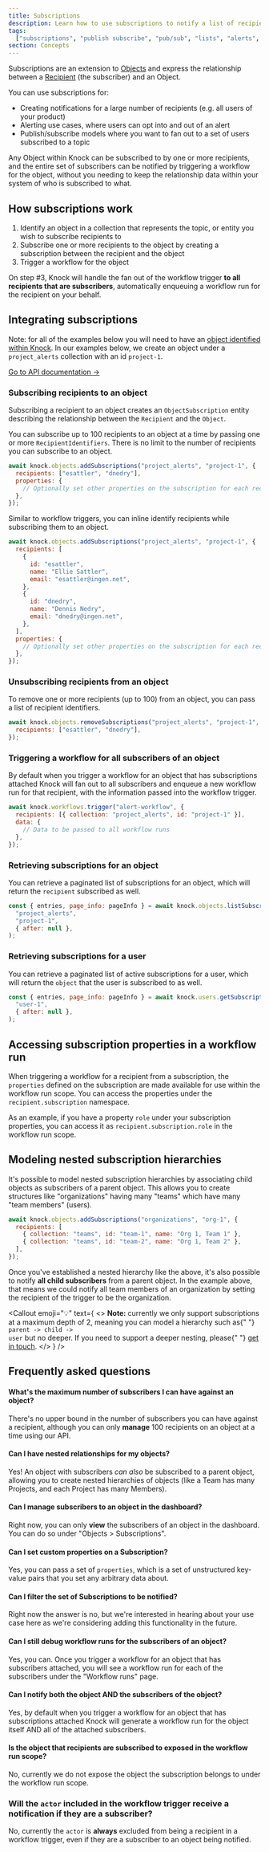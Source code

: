 ```yaml
---
title: Subscriptions
description: Learn how to use subscriptions to notify a list of recipients associated with an object in your data model.
tags:
  ["subscriptions", "publish subscribe", "pub/sub", "lists", "alerts", "topics"]
section: Concepts
---
```



Subscriptions are an extension to [Objects](/send-and-manage-data/objects) and express the relationship between a [Recipient](/send-and-manage-data/recipients) (the subscriber) and an Object.

You can use subscriptions for:

- Creating notifications for a large number of recipients (e.g. all users of your product)
- Alerting use cases, where users can opt into and out of an alert
- Publish/subscribe models where you want to fan out to a set of users subscribed to a topic

Any Object within Knock can be subscribed to by one or more recipients, and the entire set of subscribers can be notified by triggering a workflow for the object, without you needing to keep the relationship data within your system of who is subscribed to what.

## How subscriptions work

1. Identify an object in a collection that represents the topic, or entity you wish to subscribe recipients to
2. Subscribe one or more recipients to the object by creating a subscription between the recipient and the object
3. Trigger a workflow for the object

On step #3, Knock will handle the fan out of the workflow trigger **to all recipients that are subscribers**, automatically enqueuing a workflow run for the recipient on your behalf.

## Integrating subscriptions

Note: for all of the examples below you will need to have an [object identified within Knock](/send-and-manage-data/objects#1-set-individual-objects). In our examples below, we create an object under a `project_alerts` collection with an id `project-1`.

[Go to API documentation →](/reference#subscriptions)

### Subscribing recipients to an object

Subscribing a recipient to an object creates an `ObjectSubscription` entity describing the relationship between the `Recipient` and the `Object`.

You can subscribe up to 100 recipients to an object at a time by passing one or more `RecipientIdentifiers`. There is no limit to the number of recipients you can subscribe to an object.

```javascript Subscribing multiple recipients to an object
await knock.objects.addSubscriptions("project_alerts", "project-1", {
  recipients: ["esattler", "dnedry"],
  properties: {
    // Optionally set other properties on the subscription for each recipient
  },
});
```

Similar to workflow triggers, you can inline identify recipients while subscribing them to an object.

```javascript Identifying users while subscribing them to an object
await knock.objects.addSubscriptions("project_alerts", "project-1", {
  recipients: [
    {
      id: "esattler",
      name: "Ellie Sattler",
      email: "esattler@ingen.net",
    },
    {
      id: "dnedry",
      name: "Dennis Nedry",
      email: "dnedry@ingen.net",
    },
  ],
  properties: {
    // Optionally set other properties on the subscription for each recipient
  },
});
```

### Unsubscribing recipients from an object

To remove one or more recipients (up to 100) from an object, you can pass a list of recipient identifiers.

```javascript Triggering a workflow for all subscribers of an object
await knock.objects.removeSubscriptions("project_alerts", "project-1", {
  recipients: ["esattler", "dnedry"],
});
```

### Triggering a workflow for all subscribers of an object

By default when you trigger a workflow for an object that has subscriptions attached Knock will fan out to all subscribers and enqueue a new workflow run for that recipient, with the information passed into the workflow trigger.

```javascript Triggering a workflow for all subscribers of an object
await knock.workflows.trigger("alert-workflow", {
  recipients: [{ collection: "project_alerts", id: "project-1" }],
  data: {
    // Data to be passed to all workflow runs
  },
});
```

### Retrieving subscriptions for an object

You can retrieve a paginated list of subscriptions for an object, which will return the `recipient` subscribed as well.

```javascript Retrieving a paginated list of subscriptions for an object
const { entries, page_info: pageInfo } = await knock.objects.listSubscriptions(
  "project_alerts",
  "project-1",
  { after: null },
);
```

### Retrieving subscriptions for a user

You can retrieve a paginated list of active subscriptions for a user, which will return the `object` that the user is subscribed to as well.

```javascript Retrieving a paginated list of subscriptions for a user
const { entries, page_info: pageInfo } = await knock.users.getSubscriptions(
  "user-1",
  { after: null },
);
```

## Accessing subscription properties in a workflow run

When triggering a workflow for a recipient from a subscription, the `properties` defined on the subscription are made available for use within the workflow run scope. You can access the properties under the `recipient.subscription` namespace.

As an example, if you have a property `role` under your subscription properties, you can access it as `recipient.subscription.role` in the workflow run scope.

## Modeling nested subscription hierarchies

It's possible to model nested subscription hierarchies by associating child objects as subscribers of a parent object. This allows you to create structures like "organizations" having many "teams" which have many "team members" (users).

```javascript Adding child objects as subscribers of a parent object
await knock.objects.addSubscriptions("organizations", "org-1", {
  recipients: [
    { collection: "teams", id: "team-1", name: "Org 1, Team 1" },
    { collection: "teams", id: "team-2", name: "Org 1, Team 2" },
  ],
});
```

Once you've established a nested hierarchy like the above, it's also possible to notify **all child subscribers** from a parent object. In the example above, that means we could notify all team members of an organization by setting the recipient of the trigger to be the organization.

<Callout
  emoji="💡"
  text={
    <>
      <strong>Note:</strong> currently we only support subscriptions at a
      maximum depth of 2, meaning you can model a hierarchy such as{" "}
      <code>parent -> child -> user</code> but no deeper. If you need to support
      a deeper nesting, please{" "}
      <a href="mailto:support@knock.app">get in touch</a>.
    </>
  }
/>

## Frequently asked questions

#### What's the maximum number of subscribers I can have against an object?

There's no upper bound in the number of subscribers you can have against a recipient, although you can only **manage** 100 recipients on an object at a time using our API.

#### Can I have nested relationships for my objects?

Yes! An object with subscribers _can also_ be subscribed to a parent object, allowing you to create nested hierarchies of objects (like a Team has many Projects, and each Project has many Members).

#### Can I manage subscribers to an object in the dashboard?

Right now, you can only **view** the subscribers of an object in the dashboard. You can do so under "Objects > Subscriptions".

#### Can I set custom properties on a Subscription?

Yes, you can pass a set of `properties`, which is a set of unstructured key-value pairs that you set any arbitrary data about.

#### Can I filter the set of Subscriptions to be notified?

Right now the answer is no, but we're interested in hearing about your use case here as we're considering adding this functionality in the future.

#### Can I still debug workflow runs for the subscribers of an object?

Yes, you can. Once you trigger a workflow for an object that has subscribers attached, you will see a workflow run for each of the subscribers under the "Workflow runs" page.

#### Can I notify both the object AND the subscribers of the object?

Yes, by default when you trigger a workflow for an object that has subscriptions attached Knock will generate a workflow run for the object itself AND all of the attached subscribers.

#### Is the object that recipients are subscribed to exposed in the workflow run scope?

No, currently we do not expose the object the subscription belongs to under the workflow run scope.

### Will the `actor` included in the workflow trigger receive a notification if they are a subscriber?

No, currently the `actor` is **always** excluded from being a recipient in a workflow trigger, even if they are a subscriber to an object being notified.
